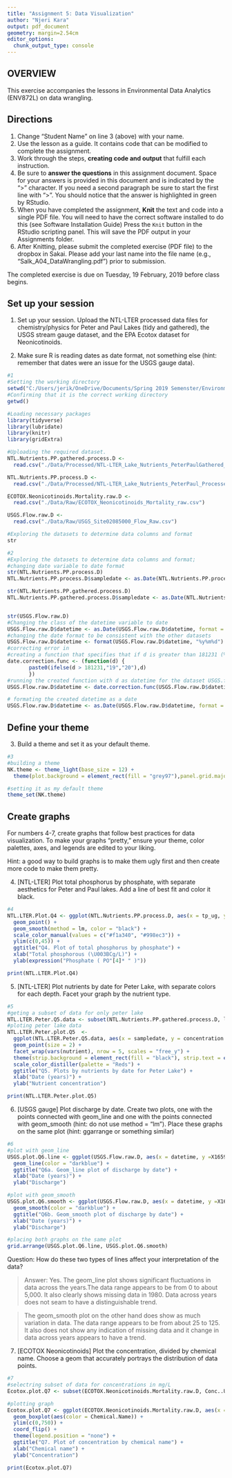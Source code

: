 ```yaml
---
title: "Assignment 5: Data Visualization"
author: "Njeri Kara"
output: pdf_document
geometry: margin=2.54cm
editor_options: 
  chunk_output_type: console
---
```


## OVERVIEW

This exercise accompanies the lessons in Environmental Data Analytics (ENV872L) on data wrangling. 

## Directions
1. Change "Student Name" on line 3 (above) with your name.
2. Use the lesson as a guide. It contains code that can be modified to complete the assignment.
3. Work through the steps, **creating code and output** that fulfill each instruction.
4. Be sure to **answer the questions** in this assignment document.
Space for your answers is provided in this document and is indicated by the ">" character.
If you need a second paragraph be sure to start the first line with ">".
You should notice that the answer is highlighted in green by RStudio. 
6. When you have completed the assignment, **Knit** the text and code into a single PDF file.
You will need to have the correct software installed to do this (see Software Installation Guide)
Press the `Knit` button in the RStudio scripting panel.
This will save the PDF output in your Assignments folder.
8. After Knitting, please submit the completed exercise (PDF file) to the dropbox in Sakai. Please add your last name into the file name (e.g., "Salk_A04_DataWrangling.pdf") prior to submission.

The completed exercise is due on Tuesday, 19 February, 2019 before class begins.

## Set up your session 
1. Set up your session. Upload the NTL-LTER processed data files for chemistry/physics for Peter and Paul Lakes (tidy and gathered), the USGS stream gauge dataset, and the EPA Ecotox dataset for Neonicotinoids. 

2. Make sure R is reading dates as date format, not something else (hint: remember that dates were an issue for the USGS gauge data).

```r
#1
#Setting the working directory
setwd("C:/Users/jerik/OneDrive/Documents/Spring 2019 Semenster/Environmental Data Analytics/EDA_R_Work/EDA")
#Confirming that it is the correct working directory
getwd()

#Loading necessary packages
library(tidyverse)
library(lubridate)
library(knitr)
library(gridExtra)

#Uploading the required dataset.
NTL.Nutrients.PP.gathered.process.D <-
  read.csv("./Data/Processed/NTL-LTER_Lake_Nutrients_PeterPaulGathered_Processed.csv")

NTL.Nutrients.PP.process.D <-
  read.csv("./Data/Processed/NTL-LTER_Lake_Nutrients_PeterPaul_Processed.csv")

ECOTOX.Neonicotinoids.Mortality.raw.D <- 
  read.csv("./Data/Raw/ECOTOX_Neonicotinoids_Mortality_raw.csv")

USGS.Flow.raw.D <- 
  read.csv("./Data/Raw/USGS_Site02085000_Flow_Raw.csv")

#Exploring the datasets to determine data columns and format
str

#2
#Exploring the datasets to determine data columns and format; 
#changing date variable to date format
str(NTL.Nutrients.PP.process.D)
NTL.Nutrients.PP.process.D$sampledate <- as.Date(NTL.Nutrients.PP.process.D$sampledate, format = "%Y-%m-%d")

str(NTL.Nutrients.PP.gathered.process.D)
NTL.Nutrients.PP.gathered.process.D$sampledate <- as.Date(NTL.Nutrients.PP.gathered.process.D$sampledate, format = "%Y-%m-%d")


str(USGS.Flow.raw.D)
#Changing the class of the datetime variable to date
USGS.Flow.raw.D$datetime <- as.Date(USGS.Flow.raw.D$datetime, format = "%m/%d/%y")
#changing the date format to be consistent with the other datasets
USGS.Flow.raw.D$datetime <- format(USGS.Flow.raw.D$datetime, "%y%m%d")
#correcting error in 
#creating a function that specifies that if d is greater than 181231 (%y%m%d - format) then date should be 19 and if not then it should be 20; and then print d
date.correction.func <- (function(d) {
       paste0(ifelse(d > 181231,"19","20"),d)
       })
#running the created function with d as datetime for the dataset USGS.flow.data
USGS.Flow.raw.D$datetime <- date.correction.func(USGS.Flow.raw.D$datetime)

# formating the created datetime as a date
USGS.Flow.raw.D$datetime <- as.Date(USGS.Flow.raw.D$datetime, format = "%Y%m%d")
```

## Define your theme
3. Build a theme and set it as your default theme.

```r
#3
#building a theme
NK.theme <- theme_light(base_size = 12) +
  theme(plot.background = element_rect(fill = "grey97"),panel.grid.major =element_line(linetype = "dotted"),panel.grid.minor = element_line(linetype = "dotted"), text=element_text(size = 14, color = "black", face = "bold"),axis.text = element_text(color = "grey40"), legend.position = "right",legend.text = element_text(color = "grey40"))

#setting it as my default theme
theme_set(NK.theme)
```

## Create graphs
For numbers 4-7, create graphs that follow best practices for data visualization. To make your graphs "pretty," ensure your theme, color palettes, axes, and legends are edited to your liking.

Hint: a good way to build graphs is to make them ugly first and then create more code to make them pretty.

4. [NTL-LTER] Plot total phosphorus by phosphate, with separate aesthetics for Peter and Paul lakes. Add a line of best fit and color it black.

```r
#4
NTL.LTER.Plot.Q4 <- ggplot(NTL.Nutrients.PP.process.D, aes(x = tp_ug, y = po4, color = lakename)) +
  geom_point() +
  geom_smooth(method = lm, color = "black") +
  scale_color_manual(values = c("#f1a340", "#998ec3")) +
  ylim(c(0,45)) +
  ggtitle("Q4. Plot of total phosphorus by phosphate") +
  xlab("Total phosphorous (\U003BCg/L)") +
  ylab(expression("Phosphate ( PO"[4]* " )"))

print(NTL.LTER.Plot.Q4)
```


5. [NTL-LTER] Plot nutrients by date for Peter Lake, with separate colors for each depth. Facet your graph by the nutrient type.

```r
#5
#geting a subset of data for only peter lake
NTL.LTER.Peter.Q5.data <- subset(NTL.Nutrients.PP.gathered.process.D, lakename =="Peter Lake")
#ploting peter lake data
NTL.LTER.Peter.plot.Q5  <-
  ggplot(NTL.LTER.Peter.Q5.data, aes(x = sampledate, y = concentration , colour = depth, fill = depth)) +
  geom_point(size = 2) +
  facet_wrap(vars(nutrient), nrow = 5, scales = "free_y") +
  theme(strip.background = element_rect(fill = "black"), strip.text = element_text(color = "white")) + 
  scale_color_distiller(palette = "Reds") +
  ggtitle("Q5. Plots by nutrients by date for Peter Lake") +
  xlab("Date (years)") +
  ylab("Nutrient concentration")

print(NTL.LTER.Peter.plot.Q5)
```


6. [USGS gauge] Plot discharge by date. Create two plots, one with the points connected with geom_line and one with the points connected with geom_smooth (hint: do not use method = "lm"). Place these graphs on the same plot (hint: ggarrange or something similar)

```r
#6
#plot with geom_line
USGS.plot.Q6.line <- ggplot(USGS.Flow.raw.D, aes(x = datetime, y =X165986_00060_00001)) + 
  geom_line(color = "darkblue") + 
  ggtitle("Q6a. Geom_line plot of discharge by date") +
  xlab("Date (years)") +
  ylab("Discharge") 

#plot with geom_smooth
USGS.plot.Q6.smooth <- ggplot(USGS.Flow.raw.D, aes(x = datetime, y =X165986_00060_00001)) +
  geom_smooth(color = "darkblue") + 
  ggtitle("Q6b. Geom_smooth plot of discharge by date") +
  xlab("Date (years)") +
  ylab("Discharge")

#placing both graphs on the same plot
grid.arrange(USGS.plot.Q6.line, USGS.plot.Q6.smooth)
```
Question: How do these two types of lines affect your interpretation of the data?

> Answer: Yes. The geom_line plot shows significant fluctuations in data across the years.The data range appears to be from 0 to about 5,000. It also clearly shows missing data in 1980. Data across years does not seam to have a distinguishable trend.

> The geom_smooth plot on the other hand does show as much variation in data. The data range appears to be from about 25 to 125. It also does not show any indication of missing data and it change in data across years appears to have a trend. 

7. [ECOTOX Neonicotinoids] Plot the concentration, divided by chemical name. Choose a geom that accurately portrays the distribution of data points.

```r
#7
#selectring subset of data for concentrations in mg/L
Ecotox.plot.Q7 <- subset(ECOTOX.Neonicotinoids.Mortality.raw.D, Conc..Units..Std. =="AI mg/L")

#plotting graph
Ecotox.plot.Q7 <- ggplot(ECOTOX.Neonicotinoids.Mortality.raw.D, aes(x = Chemical.Name, y = Conc..Mean..Std.)) + 
  geom_boxplot(aes(color = Chemical.Name)) +
  ylim(c(0,750)) +
  coord_flip() + 
  theme(legend.position = "none") +
  ggtitle("Q7. Plot of concentration by chemical name") + 
  xlab("Chemical name") +
  ylab("Concentration")

print(Ecotox.plot.Q7)
```


